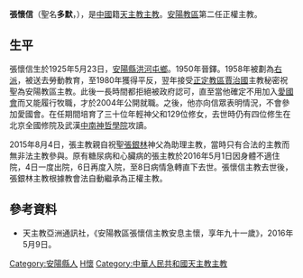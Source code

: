 {{Infobox Christian leader
| type             = Bishop
| honorific-prefix = 
| name             = 張懷信
| honorific-suffix =
| title            = 原[[天主教衛輝教區|安陽教區主教]]
| image            = 
| image_size       = 
| see              = 
| appointed        = 1981年10月19日
| enthroned        = 
| ended            = 2016年5月8日
| predecessor      = [[祁濟眾|祁濟眾]]
| successor        = [[張銀林|張銀林]]
| ordination       = 1950年
| ordained_by      = 
| consecration     = 1934年11月4日
| consecrated_by   = 
| cardinal         = 
| created_cardinal_by = 
| rank             = 
| other_post       = 
| previous_post    = 
|birth_name        = 
| birth_date       = {{birth date|1925|5|23|mf=y}}
| birth_place      = {{ROC-1912|河南省}}[[安陽縣|安陽縣]][[洪河屯鄉|洪河屯鄉]]
| death_date       = {{death date and age|2016|5|8|1925|5|8|mf=y}}
| death_place      = {{CHN}}[[河南省|河南省]][[安陽市|安陽市]]
| buried           = 
| nationality      = {{PRC}}
| religion         = [[天主教|天主教]]
| signature        =
| coat_of_arms     = 
| motto            = 
}}
'''張懷信'''（聖名'''多默'''，{{bd|1925年|5月23日|2016年|5月8日|catIdx=}}），是[[中國|中國]]籍[[天主教|天主教]][[主教|主教]]。[[天主教衛輝教區|安陽教區]]第二任正權主教。

==生平==
張懷信生於1925年5月23日，[[安陽縣|安陽縣]][[洪河屯鄉|洪河屯鄉]]。1950年晉鐸。1958年被劃為[[反右運動|右派]]，被送去勞動教育，至1980年獲得平反，翌年接受[[正定教區|正定教區]][[賈治國|賈治國]]主教秘密祝聖為安陽教區主教。此後一長時間都拒絕被政府認可，直至當他確定不用加入[[愛國會|愛國會]]而又能履行牧職，才於2004年公開就職。之後，他亦向信眾表明情況，不會參加愛國會。在任期間培育了三十位年輕神父和129位修女，去世時仍有四位修生在北京全國修院及武漢[[中南神哲學院|中南神哲學院]]攻讀。

2015年8月4日，張主教親自祝聖[[張銀林|張銀林]]神父為助理主教，當時只有合法的主教而無非法主教參與。原有糖尿病和心臟病的張主教於2016年5月1日因身體不適住院，4日一度出院，6日再度入院，至8日病情急轉直下去世。張懷信主教去世後，張銀林主教根據教會法自動繼承為正權主教。

==參考資料==
*天主教亞洲通訊社，《安陽教區張懷信主教安息主懷，享年九十一歲》，2016年5月9日。

[[Category:安陽縣人|Category:安陽縣人]]
[[Category:張姓|H懷]]
[[Category:中華人民共和國天主教主教|Category:中華人民共和國天主教主教]]